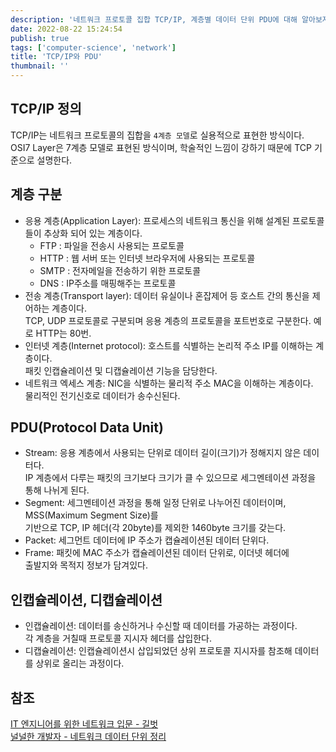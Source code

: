 ```yaml
---
description: '네트워크 프로토콜 집합 TCP/IP, 계층별 데이터 단위 PDU에 대해 알아보자!'
date: 2022-08-22 15:24:54
publish: true
tags: ['computer-science', 'network']
title: 'TCP/IP와 PDU'
thumbnail: ''
---
```


## TCP/IP 정의

TCP/IP는 네트워크 프로토콜의 집합을 `4계층 모델`로 실용적으로 표현한 방식이다.  
OSI7 Layer은 7계층 모델로 표현된 방식이며, 학술적인 느낌이 강하기 때문에 TCP 기준으로 설명한다.

<Space />

## 계층 구분

- 응용 계층(Application Layer): 프로세스의 네트워크 통신을 위해 설계된 프로토콜들이 추상화 되어 있는 계층이다.
  - FTP : 파일을 전송시 사용되는 프로토콜
  - HTTP : 웹 서버 또는 인터넷 브라우저에 사용되는 프로토콜
  - SMTP : 전자메일을 전송하기 위한 프로토콜
  - DNS : IP주소를 매핑해주는 프로토콜
- 전송 계층(Transport layer): 데이터 유실이나 혼잡제어 등 호스트 간의 통신을 제어하는 계층이다.  
  TCP, UDP 프로토콜로 구분되며 응용 계층의 프로토콜을 포트번호로 구분한다. 예로 HTTP는 80번.
- 인터넷 계층(Internet protocol): 호스트를 식별하는 논리적 주소 IP를 이해하는 계층이다.  
  패킷 인캡슐레이션 및 디캡슐레이션 기능을 담당한다.
- 네트워크 엑세스 계층: NIC을 식별하는 물리적 주소 MAC을 이해하는 계층이다.  
  물리적인 전기신호로 데이터가 송수신된다.

<Space />

## PDU(Protocol Data Unit)

- Stream: 응용 계층에서 사용되는 단위로 데이터 길이(크기)가 정해지지 않은 데이터다.  
  IP 계층에서 다루는 패킷의 크기보다 크기가 클 수 있으므로 세그멘테이션 과정을 통해 나뉘게 된다.
- Segment: 세그멘테이션 과정을 통해 일정 단위로 나누어진 데이터이며, MSS(Maximum Segment Size)를  
  기반으로 TCP, IP 헤더(각 20byte)를 제외한 1460byte 크기를 갖는다.
- Packet: 세그먼트 데이터에 IP 주소가 캡슐레이션된 데이터 단위다.
- Frame: 패킷에 MAC 주소가 캡슐레이션된 데이터 단위로, 이더넷 헤더에  
  출발지와 목적지 정보가 담겨있다.

<Space />

## 인캡슐레이션, 디캡슐레이션

- 인캡슐레이션: 데이터를 송신하거나 수신할 때 데이터를 가공하는 과정이다.  
  각 계층을 거칠때 프로토콜 지시자 헤더를 삽입한다.
- 디캡슐레이션: 인캡슐레이션시 삽입되었던 상위 프로토콜 지시자를 참조해 데이터를 상위로 올리는 과정이다.

<Space />

## 참조

[IT 엔지니어를 위한 네트워크 입문 - 길벗](https://product.kyobobook.co.kr/detail/S000001834493)  
[널널한 개발자 - 네트워크 데이터 단위 정리](https://www.youtube.com/watch?v=p6ASAAMwgd8)
